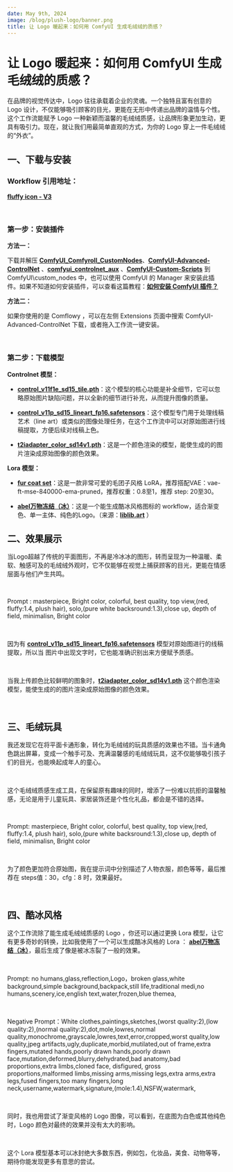 ```yaml
---
date: May 9th, 2024
image: /blog/plush-logo/banner.png
title: 让 Logo 暖起来：如何用 ComfyUI 生成毛绒绒的质感？
---
```



# 让 Logo 暖起来：如何用 ComfyUI 生成毛绒绒的质感？

在品牌的视觉传达中，Logo 往往承载着企业的灵魂。一个独特且富有创意的 Logo 设计，不仅能够吸引顾客的目光，更能在无形中传递出品牌的温情与个性。这个工作流能赋予 Logo 一种新颖而温馨的毛绒绒质感，让品牌形象更加生动，更具有吸引力。现在，就让我们用最简单直观的方式，为你的 Logo 穿上一件毛绒绒的“外衣”。

## 一、下载与安装

### Workflow 引用地址：

[**fluffy icon - V3**](https://openart.ai/workflows/bat_jumbo_66/fluffy-icon/omNuvOmFN7hxLNOhMS1G)

<br/>
<PhotoProvider>
  <PhotoView src="/blog/plush-logo/001.png">
    <img src="/blog/plush-logo/001.png" alt="" className='rounded-lg'/>
  </PhotoView>
</PhotoProvider>

### 第一步：安装插件

**方法一：**

下载并解压 [**ComfyUI_Comfyroll_CustomNodes**](https://github.com/Suzie1/ComfyUI_Comfyroll_CustomNodes)、[**ComfyUI-Advanced-ControlNet**](https://github.com/Kosinkadink/ComfyUI-Advanced-ControlNet) 、[**comfyui_controlnet_aux**](https://github.com/Fannovel16/comfyui_controlnet_aux)  、[**ComfyUI-Custom-Scripts**](https://github.com/pythongosssss/ComfyUI-Custom-Scripts)  到 ComfyUI\custom_nodes 中，也可以使用 ComfyUI 的 Manager 来安装此插件。如果不知道如何安装插件，可以查看这篇教程：[**如何安装 ComfyUI 插件？**](https://www.comflowy.com/zh-CN/advanced/how-to-install-comfyui-extension)

**方法二：**

如果你使用的是 Comflowy ，可以在左侧 Extensions 页面中搜索 ComfyUI-Advanced-ControlNet 下载，或者拖入工作流一键安装。

<br/>
<PhotoProvider>
  <PhotoView src="/blog/plush-logo/002.png">
    <img src="/blog/plush-logo/002.png" alt="" className='rounded-lg'/>
  </PhotoView>
</PhotoProvider>

### 第二步：下载模型

**Controlnet 模型：**

- [**control_v11f1e_sd15_tile.pth**](https://huggingface.co/lllyasviel/ControlNet-v1-1/blob/main/control_v11f1e_sd15_tile.pth)：这个模型的核心功能是补全细节，它可以忽略原始图片缺陷问题，并以全新的细节进行补充，从而提升图像的质量。

- [**control_v11p_sd15_lineart_fp16.safetensors**](https://huggingface.co/comfyanonymous/ControlNet-v1-1_fp16_safetensors/blob/main/control_v11p_sd15_lineart_fp16.safetensors)：这个模型专门用于处理线稿艺术（line art）或类似的图像处理任务，在这个工作流中可以对原始图进行线稿提取，方便后续对线稿上色。

- [**t2iadapter_color_sd14v1.pth**](https://huggingface.co/TencentARC/T2I-Adapter/blob/main/models/t2iadapter_color_sd14v1.pth)：这是一个颜色渲染的模型，能使生成的的图片渲染成原始图像的颜色效果。

**Lora 模型：**

- [**fur coat set**](https://civitai.com/models/283484/fur-coat-set)：这是一款非常可爱的毛团子风格 LoRA，推荐搭配VAE：vae-ft-mse-840000-ema-pruned，推荐权重：0.8至1，推荐 step: 20至30。

- [**abel万物冻结（冰）**](https://www.liblib.art/modelinfo/3a78d5fdfa9b48e087d0a9a838661641)：这是一个能生成酷冰风格图标的 workflow，适合渐变色、单一主体、纯色的Logo。（来源：[**liblib.art**](https://www.liblib.art/modelinfo/3a78d5fdfa9b48e087d0a9a838661641) ）

## 二、效果展示

当Logo超越了传统的平面图形，不再是冷冰冰的图形，转而呈现为一种温暖、柔软、触感可及的毛绒绒外观时，它不仅能够在视觉上捕获顾客的目光，更能在情感层面与他们产生共鸣。

<br/>
<PhotoProvider>
  <PhotoView src="/blog/plush-logo/003.png">
    <img src="/blog/plush-logo/003.png" alt="" className='rounded-lg'/>
  </PhotoView>
</PhotoProvider>

Prompt : masterpiece, Bright color, colorful, best quality, top view,(red, fluffy:1.4, plush hair), solo,(pure white backsround:1.3),close up, depth of field, minimalisn, Bright color

<br/>
<PhotoProvider>
  <PhotoView src="/blog/plush-logo/004.png">
    <img src="/blog/plush-logo/004.png" alt="" className='rounded-lg'/>
  </PhotoView>
</PhotoProvider>

因为有 [**control_v11p_sd15_lineart_fp16.safetensors**](https://huggingface.co/comfyanonymous/ControlNet-v1-1_fp16_safetensors/blob/main/control_v11p_sd15_lineart_fp16.safetensors) 模型对原始图进行的线稿提取，所以当 图片中出现文字时，它也能准确识别出来方便赋予质感。

<br/>
<PhotoProvider>
  <PhotoView src="/blog/plush-logo/005.png">
    <img src="/blog/plush-logo/005.png" alt="" className='rounded-lg'/>
  </PhotoView>
</PhotoProvider>

当我上传颜色比较鲜明的图象时，[**t2iadapter_color_sd14v1.pth**](https://huggingface.co/TencentARC/T2I-Adapter/blob/main/models/t2iadapter_color_sd14v1.pth) 这个颜色渲染模型，能使生成的的图片渲染成原始图像的颜色效果。

<br/>
<PhotoProvider>
  <PhotoView src="/blog/plush-logo/006.png">
    <img src="/blog/plush-logo/006.png" alt="" className='rounded-lg'/>
  </PhotoView>
</PhotoProvider>

## 三、毛绒玩具

我还发现它在将平面卡通形象，转化为毛绒绒的玩具质感的效果也不错。当卡通角色跳出屏幕，变成一个触手可及、充满温馨感的毛绒绒玩具，这不仅能够吸引孩子们的目光，也能唤起成年人的童心。

<br/>
<PhotoProvider>
  <PhotoView src="/blog/plush-logo/007.png">
    <img src="/blog/plush-logo/007.png" alt="" className='rounded-lg'/>
  </PhotoView>
</PhotoProvider>

这个毛绒绒质感生成工具，在保留原有趣味的同时，增添了一份难以抗拒的温馨触感，无论是用于儿童玩具、家居装饰还是个性化礼品，都会是不错的选择。

<br/>
<PhotoProvider>
  <PhotoView src="/blog/plush-logo/008.png">
    <img src="/blog/plush-logo/008.png" alt="" className='rounded-lg'/>
  </PhotoView>
</PhotoProvider>

Prompt: masterpiece, Bright color, colorful, best quality, top view,(red, fluffy:1.4, plush hair), solo,(pure white backsround:1.3),close up, depth of field, minimalisn, Bright color

<br/>
<PhotoProvider>
  <PhotoView src="/blog/plush-logo/009.png">
    <img src="/blog/plush-logo/009.png" alt="" className='rounded-lg'/>
  </PhotoView>
</PhotoProvider>

为了颜色更加符合原始图，我在提示词中分别描述了人物衣服，颜色等等，最后推荐在 steps值：30，cfg：8 时，效果最好。

<br/>
<PhotoProvider>
  <PhotoView src="/blog/plush-logo/010.png">
    <img src="/blog/plush-logo/010.png" alt="" className='rounded-lg'/>
  </PhotoView>
</PhotoProvider>

## 四、酷冰风格

这个工作流除了能生成毛绒绒质感的 Logo ，你还可以通过更换 Lora 模型，让它有更多奇妙的转换，比如我使用了一个可以生成酷冰风格的 Lora ： [**abel万物冻结（冰）**](https://www.liblib.art/modelinfo/3a78d5fdfa9b48e087d0a9a838661641)，最后生成了像是被冰冻裂了一般的效果。

<br/>
<PhotoProvider>
  <PhotoView src="/blog/plush-logo/011.png">
    <img src="/blog/plush-logo/011.png" alt="" className='rounded-lg'/>
  </PhotoView>
</PhotoProvider>

Prompt: no humans,glass,reflection,Logo，broken glass,white background,simple background,backpack,still life,traditional medi,no humans,scenery,ice,english text,water,frozen,blue themea,

<br/>
<PhotoProvider>
  <PhotoView src="/blog/plush-logo/012.png">
    <img src="/blog/plush-logo/012.png" alt="" className='rounded-lg'/>
  </PhotoView>
</PhotoProvider>

Negative Prompt：White clothes,paintings,sketches,(worst quality:2),(low quality:2),(normal quality:2),dot,mole,lowres,normal quality,monochrome,grayscale,lowres,text,error,cropped,worst quality,low quality,jpeg artifacts,ugly,duplicate,morbid,mutilated,out of frame,extra fingers,mutated hands,poorly drawn hands,poorly drawn face,mutation,deformed,blurry,dehydrated,bad anatomy,bad proportions,extra limbs,cloned face, disfigured, gross proportions,malformed limbs,missing arms,missing legs,extra arms,extra legs,fused fingers,too many fingers,long neck,username,watermark,signature,(mole:1.4),NSFW,watermark,

<br/>
<PhotoProvider>
  <PhotoView src="/blog/plush-logo/013.png">
    <img src="/blog/plush-logo/013.png" alt="" className='rounded-lg'/>
  </PhotoView>
</PhotoProvider>

同时，我也用尝试了渐变风格的 Logo 图像，可以看到，在底图为白色或其他纯色时，Logo 颜色对最终的效果并没有太大的影响。

<br/>
<PhotoProvider>
  <PhotoView src="/blog/plush-logo/014.png">
    <img src="/blog/plush-logo/014.png" alt="" className='rounded-lg'/>
  </PhotoView>
</PhotoProvider>

这个 Lora 模型基本可以冰封绝大多数东西，例如包，化妆品，美食、动物等等，期待你能发现更多有意思的尝试。

<br/>
<PhotoProvider>
  <PhotoView src="/blog/plush-logo/015.png">
    <img src="/blog/plush-logo/015.png" alt="" className='rounded-lg'/>
  </PhotoView>
</PhotoProvider>

<Subscribe />